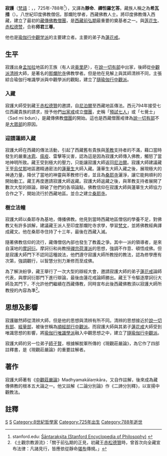 {{Infobox Buddhist
| name =寂護 
| image = Shantirakshita_-_Google_Art_Project.jpg
| imagesize = 200px
| caption = 
| birth_date = 
| birth_place = 
| birth_name = 
| death_date = 
| death_place = 西藏
| residence =
| prizes =
| citizenship =
| nationality =[[天竺|天竺]] 
| known_for = 中觀瑜珈行派
| school = [[中觀派|中觀派]]
| callsign  = 
| title=桑耶寺住持 
| deity =
| education = 
| work_institution =[[那爛陀寺|那爛陀寺]]、[[桑耶寺|桑耶寺]] 
| advisor =[[清辨|清辨]] 
| students =[[蓮花戒|蓮花戒]]<br />[[師子賢|師子賢]]<br />[[赤松德贊|赤松德贊]]<br />[[預試七人|預試七人]] 
| publication =《[[中觀莊嚴論|中觀莊嚴論]]》
| publication_translate = 
| incarnation_from =
| reincarnation_to = 
| successor=
| footnotes =
}}

{{印度那爛陀寺時代的佛教哲學}}
{{藏传佛教}}

'''寂護'''（[[梵語|梵語]]：'''{{lang|sa|शान्तरक्षित}}'''，''{{IAST|Śāntarakṣita}}''，725年-788年<ref name="stanford.edu">stanford.edu: [http://plato.stanford.edu/entries/saantarak-sita/ Śāntarakṣita (Stanford Encyclopedia of Philosophy)] {{Wayback|url=http://plato.stanford.edu/entries/saantarak-sita/ |date=20180611154031 }}</ref>），又譯為'''靜命'''、'''禪怛羅乞答'''。藏族人稱之為'''希瓦措'''（{{Bo|z=ཞི་བ་ཚོ|w=zhi ba tsho}}）。八世紀印度佛教僧侶，那爛陀學者，西藏佛教人士。將印度佛教傳入西藏，建立了最初的[[藏傳佛教|藏傳佛教]][[僧團|僧團]]，是[[西藏|西藏]][[前弘期|前弘期]]最重要的奠基者之一。與[[莲花生|莲花生]]、[[赤松德赞|赤松德赞]]，合称'''师君三尊'''。

他也是[[瑜伽行中觀学派|瑜伽行中觀学派]]的主要建立者。主要的弟子為[[蓮花戒|蓮花戒]]。

== 生平 ==
寂護出身[[孟加拉|孟加拉]]地區的王族（有人说[[奥里萨|奥里萨]]），在[[說一切有部|說一切有部]]中出家，後師從[[中觀派|中觀派]][[清辨|清辨]]大師，是著名的[[那爛陀寺|那爛陀寺]]佛教學者。但是他在見解上與其師清辨不同，主張綜合瑜伽行唯識學派與中觀學派的觀點，建立了[[隨瑜伽行中觀派|隨瑜伽行中觀派]]。

=== 入藏 ===
寂護大師受到藏王[[赤松德贊|赤松德贊]]的邀請，自[[尼泊爾|尼泊爾]]至西藏地區傳法。西元794年接受七位西藏貴族的請求，授予他們[[出家戒|出家戒]]成立[[僧團|僧團]]，史稱「[[預試七人|預試七人]]」或「七覺士」〈Sad mi bdun〉，是藏傳佛教[[僧團|僧團]]的開始。這也是西藏僧團戒律為[[說一切有部|說一切有部]]不是[[大眾部|大眾部]]的原因。

=== 迎請蓮師入藏 ===
寂護大師在西藏的傳法活動，引起了西藏舊有貴族與[[苯教|苯教]]支持者的不滿，藉口當時發生的嚴重[[冰雹|冰雹]]、[[瘟疫|瘟疫]]、雷擊等災害，認為這是因為寂護大師傳入佛教，觸怒了當地神明所致。藏王受到極大的壓力，只能讓寂護大師返回[[尼泊爾|尼泊爾]]。寂護大師建議藏王至[[烏仗那|烏仗那]]地區邀精通密法的[[蓮華生|蓮華生]]大師入藏。蓮華生大師入藏之後，展現極大的神通力量，降伏了當地的神靈與苯教修行者，並且為[[桑耶寺|桑耶寺]]灑淨，讓它能夠順利的開始動工。藏王再度邀請寂護大師返藏。寂護大師返藏之後，與苯教支持者展開了數次大型的辯論，辯破了他們的各項論點，佛教信仰在寂護大師與蓮華生大師協力合作之下，開始流行於西藏地區。並合之建立[[桑耶寺|桑耶寺]]。

=== 樹立法幢 ===
寂護大師以桑耶寺為基地，傳播佛教。他見到當時西藏地區僧侶的學養不足，對佛教又有許多誤解，建議藏王派人至印度那爛陀寺求學，學習[[梵文|梵文]]，並將佛教經典譯成藏文。他在桑耶寺住持了十三年，最後在西藏入滅。

隨著佛教信仰的流行，藏傳僧侶內部也發生了教義之爭。其中一派的領導者，是來自漢地的[[摩訶衍|摩訶衍]]。摩訶衍和尚教授[[禪宗|禪宗]][[荷澤宗|荷澤派]]的思想，強調不作意、頓悟成佛。但是寂護大師門下不認同這種說法，他們遵守寂護大師所教授的教法，認為修學應有次第，強調觀行，以智慧分別力漸修而至成佛。

為了解決紛爭，藏王舉行了一次大型的辯經大會，邀請寂護大師的弟子[[蓮花戒|蓮花戒]]論師代表，與摩訶衍那門下進行辯論，最後由蓮花戒論師勝出。藏王下令驅逐摩訶衍大師及其門下，不允許他們繼續在西藏傳教，同時宣布此後西藏佛教須以寂護大師所教授的內容為準<ref>《土觀宗教源流》：「關于前弘期的正見，初藏王[[赤松德贊|赤松德贊]]時，曾首次向全藏宣布法律：凡諸見行，皆應依從靜命[[堪布|堪布]]傳規。」</ref>。

== 思想及影響 ==
寂護雖然師從清辨大師，但是他的思想與清辨有所不同。清辨的思想接近於[[說一切有部|說一切有部]]、[[經量部|經量部]]，被後世稱為[[順經部行中觀派|順經部行中觀派]]。而寂護大師與其弟子[[蓮花戒|蓮花戒]]大師受到唯識思想的影響，將[[瑜伽行唯識學派|瑜伽行唯識學派]]融入中觀思想之中，建立了[[隨瑜伽行中觀派|隨瑜伽行中觀派]]。

寂護大師的另一位弟子[[師子賢|師子賢]]，根據解脫軍所傳的《現觀莊嚴論》，為它作了四部註釋書，是《現觀莊嚴論》的重要註解者。

== 著作 ==
寂護大師著有《[[中觀莊嚴論|中觀莊嚴論]]》Madhyamakālaṃkāra，又自作註解，後來成為藏傳佛教的根本五大論之一。他又註解《二論分別論》作《二諦分別釋》，以宣揚中觀教法。

== 註釋 ==
{{Reflist}}

{{唯识}}
{{Authority control}}
[[Category:藏传佛教人物|S]]
[[Category:印度佛教徒|S]]
[[Category:8世紀哲學家|Category:8世紀哲學家]]
[[Category:725年出生|Category:725年出生]]
[[Category:788年逝世|Category:788年逝世]]